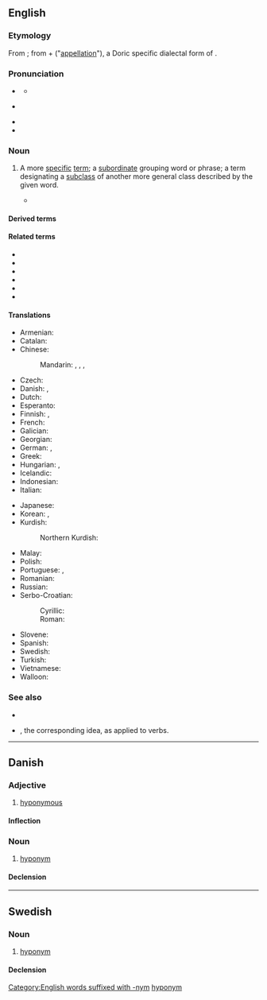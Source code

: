 {{also|Hyponym}}
==English==

===Etymology===
From {{affix|en|hypo-|gloss1=under|-onym|gloss2=[[name]]; word}}; from {{der|en|grc|ὑπό||under}} + {{m|grc|ὄνυμα}} ("[[appellation]]"), a Doric specific dialectal form of {{m|grc|ὄνομα||name}}.

===Pronunciation===
* {{a|UK}} {{IPA|en|/ˈhaɪpəʊ.nɪm/|/ˈhaɪpə.nɪm/}}
** {{homophone|en|hypernym}}
* {{a|US|Canada}} {{IPA|en|/ˈhaɪ.poʊ.nɪm/|/ˈhaɪpə.nɪm/}}
* {{rhymes|en|ɪm}}
* {{audio|en|En-ca-hyponym.ogg|Audio (Canada)}}

===Noun===
{{en-noun}}

# {{lb|en|semantics}} A more [[specific]] [[term]]; a [[subordinate]] grouping word or phrase; a term designating a [[subclass]] of another more general class described by the given word.
#: {{syn|en|subordinate}}
#: {{ant|en|hypernym|hyperonym|superordinate}}
#: {{ux|en|“Dog” is a '''hyponym''' of “animal”.}}
#* {{quote-book|en|year=1977|author=Ruth Kempson|title=Semantic Theory|location=Cambridge|publisher=Cambridge University Press|isbn=0521216133|page=86|passage=''Woman'' itself has as other '''hyponyms''', ''sculptress'' and ''waitress'', but is itself a '''hyponym''' of ''adult''.}}
#: {{coordinate terms|en|meronym}}

====Derived terms====
{{der3|en
|hyponymic
|hyponymous
|hyponymy
|cohyponym
|cohyponymous}}

====Related terms====
* {{l|en|instance}}
* {{l|en|specialization}}
* {{l|en|subcategory}}
* {{l|en|subdivision}}
* {{l|en|subset}}
* {{l|en|subtype}}

====Translations====
{{trans-top|more specific word}}
* Armenian: {{t|hy|տեսականիշ}}
* Catalan: {{t+|ca|hipònim|m}}
* Chinese:
*: Mandarin: {{t|cmn|下義詞}}, {{t|cmn|下义词|tr=xiàyìcí}}, {{t|cmn|下位詞}}, {{t|cmn|下位词|tr=xiàwèicí}}
* Czech: {{t+|cs|hyponymum|n}}
* Danish: {{t+|da|hyponym|n}}, {{t+|da|underbegreb|n}}
* Dutch: {{t+|nl|hyponiem|n}}
* Esperanto: {{t|eo|hiponimo}}
* Finnish: {{t+|fi|alakäsite}}, {{t+|fi|hyponyymi}}
* French: {{t+|fr|hyponyme|m}}
* Galician: {{t+|gl|hipónimo|m}}
* Georgian: {{t|ka|ჰიპონიმი}}
* German: {{t+|de|Unterbegriff|m}}, {{t+|de|Hyponym|n}}
* Greek: {{t+|el|υπώνυμο|n}}
* Hungarian: {{t+|hu|hiponima}}, {{t|hu|[[alárendelt]] [[fogalom]]/[[név]]/[[kifejezés]]}}
* Icelandic: {{t+|is|undirheiti|n}}
* Indonesian: {{t+|id|hiponim}}
* Italian: {{t+|it|iponimo|m}}
{{trans-mid}}
* Japanese: {{t+|ja|下位語|tr=[[かいご]], kaigo}}
* Korean: {{t+|ko|하위어}}, {{t+|ko|하의어}}
* Kurdish:
*: Northern Kurdish: {{t|kmr|hîponîm}}
* Malay: {{t|ms|hiponim}}
* Polish: {{t+|pl|hiponim|m-in}}
* Portuguese: {{t+|pt|hipónimo|m}} {{q|Portugal}}, {{t+|pt|hipônimo|m}} {{q|Brazil}}
* Romanian: {{t|ro|hiponim|n}}
* Russian: {{t+|ru|гипо́ним|m}}
* Serbo-Croatian:
*: Cyrillic: {{t|sh|хипо̀нӣм|m}}
*: Roman: {{t+|sh|hipònīm|m}}
* Slovene: {{t|sl|podpomenka|f}}
* Spanish: {{t+|es|hipónimo|m}}
* Swedish: {{t+|sv|hyponym|c}}
* Turkish: {{t|tr|alt kavram}}
* Vietnamese: {{t|vi|từ hạ vị}}
* Walloon: {{t+|wa|dizotrin mot|m}}
{{trans-bottom}}

===See also===
* {{projectlink|wikipedia}}
* {{l|en|troponym}}, the corresponding idea, as applied to verbs.
[[Category:English words suffixed with -nym]]
----

==Danish==

===Adjective===
{{da-adj}}

# [[hyponymous]]

====Inflection====
{{da-infl-adj}}

===Noun===
{{da-noun|et|er}}

# [[hyponym#English|hyponym]]
#: {{syn|da|underbegreb}}

====Declension====
{{da-decl|et|er}}

----

==Swedish==

===Noun===
{{sv-noun|c}}

# [[#English|hyponym]]

====Declension====
{{sv-infl-noun-c-er}}

[[Category:sv:Semantics|hyponym]]